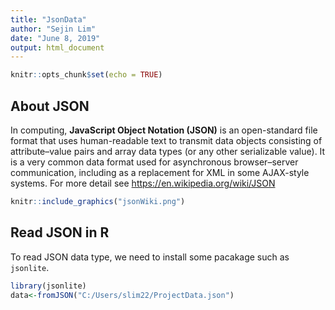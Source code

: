 ---
title: "JsonData"
author: "Sejin Lim"
date: "June 8, 2019"
output: html_document
---

```{r setup, include=FALSE}
knitr::opts_chunk$set(echo = TRUE)
```

## About JSON

In computing, **JavaScript Object Notation (JSON)** is an open-standard file format that uses human-readable text to transmit data objects consisting of attribute–value pairs and array data types (or any other serializable value). It is a very common data format used for asynchronous browser–server communication, including as a replacement for XML in some AJAX-style systems. For more detail see <https://en.wikipedia.org/wiki/JSON>


```{r graphics, out.width="400px",  Echo=FALSE}
knitr::include_graphics("jsonWiki.png")
```

## Read JSON in R

To read JSON data type, we need to install some pacakage such as `jsonlite`. 

```{r pressure, echo=TRUE, warning=FALSE}
library(jsonlite)
data<-fromJSON("C:/Users/slim22/ProjectData.json")

```
